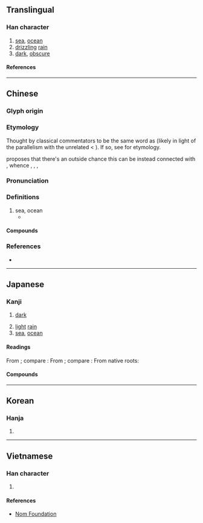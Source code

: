 {{character info}}
==Translingual==

===Han character===
{{Han char|rn=85|rad=水|as=10|sn=13|four=37180|canj=EBAC|ids=⿰氵冥}}

# [[sea]], [[ocean]]
# [[drizzling]] [[rain]]
# [[dark]], [[obscure]]

====References====
{{Han ref|kx=0640.020|dkj=17947|dj=1046.240|hdz=31709.050|uh=6E9F}}

----

==Chinese==
{{zh-forms}}

===Glyph origin===
{{Han etym}}

===Etymology===
Thought by classical commentators to be the same word as {{och-l|冥|dark, black(of water)}} (likely in light of the parallelism with the unrelated {{och-l|海|sea, ocean}} < {{och-l|晦|dark}}). If so, see {{och-l|冥}} for etymology.

{{zh-ref|Schuessler (2007)}} proposes that there's an outside chance this can be instead connected with {{cog|tbq-pro|*mlik}}, whence {{cog|obr|မ္လစ်|t=river}}, {{cog|my|မြစ်}}, {{cog|rki|tr=mreik|t=sea}}, {{cog|dao|tr='''mlik''' (tui)|t=big water, river, sea}}

===Pronunciation===
{{zh-pron
|m=míng
|c=ming4,ming5
|mn=bêng
|mc=y
|oc=y
|cat=n,a
}}

===Definitions===
{{zh-hanzi}}

# sea, ocean
#* {{zh-x|北-冥 有 魚，其 名 為 鯤。|tr=Běi'''míng''' yǒu yú, qí míng wéi kūn.|In the northern '''ocean''' there is a fish; its name is Kun.}}

====Compounds====
{{zh-der|溟沐|溟渤|溟溟|溟漭|溟濛|滄溟|重溟}}

===References===
* {{R:yue:Hanzi}}

----

==Japanese==

===Kanji===
{{ja-kanji|grade=|rs=水10}}

# [[dark]]
#: {{syn|ja|冥}}
# [[light]] [[rain]]
# [[sea]], [[ocean]]

====Readings====
From {{der|ja|ltc|-}} {{ltc-l|溟|id=1}}; compare {{cog|cmn|溟|tr=míng}}:
{{ja-readings
|goon=みょう<みやう
|kanon=めい<めい
}}
From {{der|ja|ltc|-}} {{ltc-l|溟|id=2}}; compare {{cog|cmn|溟|tr=mǐng}}:
{{ja-readings
|goon=みょう<みやう
|kanon=めい<めい
}}
From native {{w|Japanese_language|Japanese}} roots:
{{ja-readings
|kun=うみ-, くら-い
}}

====Compounds====
{{col2-u|ja
|{{ja-r|溟%溟|みょう%みょう}} ({{ja-r|冥%冥|みょう%みょう|rom=-}})
|{{ja-r|溟%海|めい%かい}} ({{ja-r|冥%海|めい%かい|rom=-}})
|{{ja-r|溟%涬|めい%けい}}
|{{ja-r|溟%色|めい%しょく}} ({{ja-r|冥%色|めい%しょく|rom=-}})
|{{ja-r|溟%渤|めい%ぼつ}}
|{{ja-r|溟%溟|めい%めい}} ({{ja-r|冥%冥|めい%めい|rom=-}})
|{{ja-r|溟%濛|めい%もう}}
|{{ja-r|溟%沐|めい%もく}}
|{{ja-r|混%溟|こん%めい}} ({{ja-r|混%冥|こん%めい|rom=-}})
|{{ja-r|西%溟|せい%めい}} ({{ja-r|西%冥|せい%めい|rom=-}})
|{{ja-r|滄%溟|そう%めい}}
|{{ja-r|東%溟|とう%めい}}
|{{ja-r|南%溟|なん%めい}} ({{ja-r|南%冥|なん%めい|rom=-}})
|{{ja-r|北%溟|ほく%めい}} ({{ja-r|北%冥|ほく%めい|rom=-}})
|{{ja-r|濛%溟|もう%めい}}
}}

----

==Korean==

===Hanja===
{{ko-hanja|명}}

# {{rfdef|ko|sort=水10}}

----

==Vietnamese==

===Han character===
{{vi-readings|rs=水10|reading=mênh, minh}}

# {{rfdef|vi|sort=水10}}

====References====
* [http://nomfoundation.org/common/nom_details.php?codepoint=6e9f Nom Foundation]